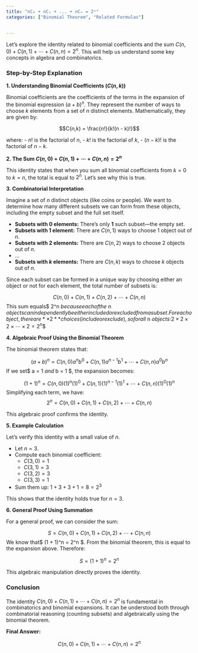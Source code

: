 ```yaml
---
title: "nC₀ + nC₁ + ... + nCₙ = 2ⁿ"
categories: ["Binomial Theorem", "Related Formulas"]


---
```




Let's explore the identity related to binomial coefficients and the sum $C(n,0) + C(n,1) + \dotsb + C(n,n) = 2^n$. This will help us understand some key concepts in algebra and combinatorics.

### **Step-by-Step Explanation**

**1. Understanding Binomial Coefficients ($C(n,k)$)**

Binomial coefficients are the coefficients of the terms in the expansion of the binomial expression $(a + b)^n$. They represent the number of ways to choose $k$ elements from a set of $n$ distinct elements. Mathematically, they are given by:

$$C(n,k) = \frac{n!}{k!(n - k)!}$$

where:
- $n!$ is the factorial of $n$,
- $k!$ is the factorial of $k$,
- $(n - k)!$ is the factorial of $n - k$.

**2. The Sum $C(n,0) + C(n,1) + \dotsb + C(n,n) = 2^n$**

This identity states that when you sum all binomial coefficients from $k = 0$ to $k = n$, the total is equal to $2^n$. Let's see why this is true.

**3. Combinatorial Interpretation**

Imagine a set of $n$ distinct objects (like coins or people). We want to determine how many different subsets we can form from these objects, including the empty subset and the full set itself.

- **Subsets with 0 elements:** There's only **1** such subset—the empty set.
- **Subsets with 1 element:** There are $C(n,1)$ ways to choose 1 object out of $n$.
- **Subsets with 2 elements:** There are $C(n,2)$ ways to choose 2 objects out of $n$.
- ...
- **Subsets with $k$ elements:** There are $C(n,k)$ ways to choose $k$ objects out of $n$.

Since each subset can be formed in a unique way by choosing either an object or not for each element, the total number of subsets is:

$$C(n,0) + C(n,1) + C(n,2) + \dotsb + C(n,n)$$This sum equals$ 2^n $because each of the$ n $objects can independently be either included or excluded from a subset. For each object, there are **2** choices (include or exclude), so for all$ n $objects:$$2 \times 2 \times 2 \times \dotsb \times 2 = 2^n$$

**4. Algebraic Proof Using the Binomial Theorem**

The binomial theorem states that:

$$(a + b)^n = C(n,0)a^n b^0 + C(n,1)a^{n-1}b^1 + \dotsb + C(n,n)a^0b^n$$If we set$ a = 1 $and$ b = 1 $, the expansion becomes:

$$(1 + 1)^n = C(n,0)(1)^n (1)^0 + C(n,1)(1)^{n-1}(1)^1 + \dotsb + C(n,n)(1)^0(1)^n$$Simplifying each term, we have:$$2^n = C(n,0) + C(n,1) + C(n,2) + \dotsb + C(n,n)$$

This algebraic proof confirms the identity.

**5. Example Calculation**

Let's verify this identity with a small value of $n$.

- Let $n = 3$.
- Compute each binomial coefficient:
  - $C(3,0) = 1$
  - $C(3,1) = 3$
  - $C(3,2) = 3$
  - $C(3,3) = 1$
- Sum them up: $1 + 3 + 3 + 1 = 8 = 2^3$

This shows that the identity holds true for $n = 3$.

**6. General Proof Using Summation**

For a general proof, we can consider the sum:

$$S = C(n,0) + C(n,1) + C(n,2) + \dotsb + C(n,n)$$We know that$ (1 + 1)^n = 2^n $. From the binomial theorem, this is equal to the expansion above. Therefore:

$$S = (1 + 1)^n = 2^n$$

This algebraic manipulation directly proves the identity.

### **Conclusion**

The identity $C(n,0) + C(n,1) + \dotsb + C(n,n) = 2^n$ is fundamental in combinatorics and binomial expansions. It can be understood both through combinatorial reasoning (counting subsets) and algebraically using the binomial theorem.

**Final Answer:**

$$C(n,0) + C(n,1) + \dotsb + C(n,n) = 2^n$$
